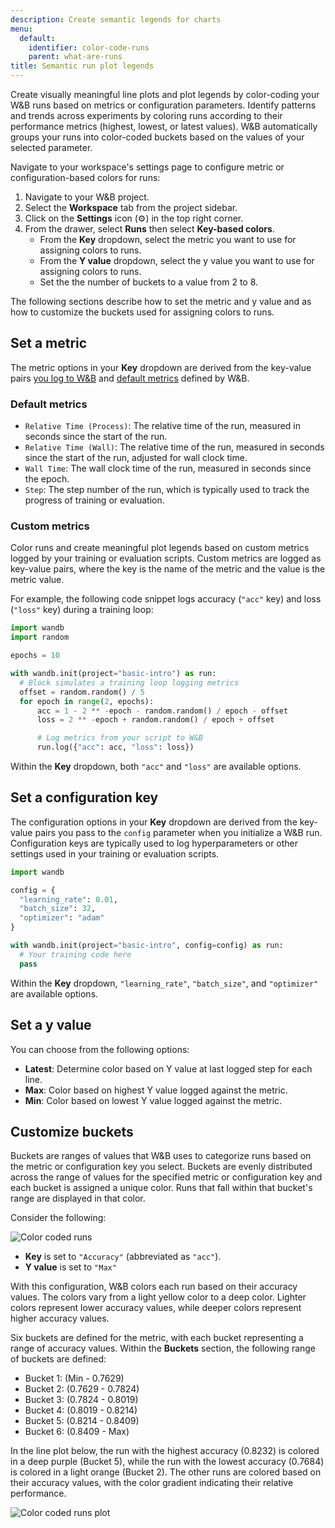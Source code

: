 ```yaml
---
description: Create semantic legends for charts
menu:
  default:
    identifier: color-code-runs
    parent: what-are-runs
title: Semantic run plot legends
---
```


Create visually meaningful line plots and plot legends by color-coding your W&B runs based on metrics or configuration parameters. Identify patterns and trends across experiments by coloring runs according to their performance metrics (highest, lowest, or latest values). W&B automatically groups your runs into color-coded buckets based on the values of your selected parameter.

Navigate to your workspace's settings page to configure metric or configuration-based colors for runs:

1. Navigate to your W&B project.
2. Select the **Workspace** tab from the project sidebar.
3. Click on the **Settings** icon (⚙️) in the top right corner.
4. From the drawer, select **Runs** then select **Key-based colors**.
    - From the **Key** dropdown, select the metric you want to use for assigning colors to runs.
    - From the **Y value** dropdown, select the y value you want to use for assigning colors to runs.
    - Set the the number of buckets to a value from 2 to 8.

The following sections describe how to set the metric and y value and as how to customize the buckets used for assigning colors to runs.

## Set a metric

The metric options in your **Key** dropdown are derived from the key-value pairs [you log to W&B](/guides/runs/color-code-runs/#custom-metrics) and [default metrics](/guides/runs/color-code-runs/#default-metrics) defined by W&B.

### Default metrics

* `Relative Time (Process)`: The relative time of the run, measured in seconds since the start of the run.
* `Relative Time (Wall)`: The relative time of the run, measured in seconds since the start of the run, adjusted for wall clock time.
* `Wall Time`: The wall clock time of the run, measured in seconds since the epoch.
* `Step`: The step number of the run, which is typically used to track the progress of training or evaluation.

### Custom metrics

Color runs and create meaningful plot legends based on custom metrics logged by your training or evaluation scripts. Custom metrics are logged as key-value pairs, where the key is the name of the metric and the value is the metric value.

For example, the following code snippet logs accuracy (`"acc"` key) and loss (`"loss"` key) during a training loop:

```python
import wandb
import random

epochs = 10

with wandb.init(project="basic-intro") as run:
  # Block simulates a training loop logging metrics
  offset = random.random() / 5
  for epoch in range(2, epochs):
      acc = 1 - 2 ** -epoch - random.random() / epoch - offset
      loss = 2 ** -epoch + random.random() / epoch + offset

      # Log metrics from your script to W&B
      run.log({"acc": acc, "loss": loss})
```

Within the **Key** dropdown, both `"acc"` and `"loss"` are available options.

## Set a configuration key

The configuration options in your **Key** dropdown are derived from the key-value pairs you pass to the `config` parameter when you initialize a W&B run. Configuration keys are typically used to log hyperparameters or other settings used in your training or evaluation scripts.

```python
import wandb

config = {
  "learning_rate": 0.01,
  "batch_size": 32,
  "optimizer": "adam"
}

with wandb.init(project="basic-intro", config=config) as run:
  # Your training code here
  pass
```

Within the **Key** dropdown, `"learning_rate"`, `"batch_size"`, and `"optimizer"` are available options.

## Set a y value

You can choose from the following options:

- **Latest**: Determine color based on Y value at last logged step for each line.
- **Max**: Color based on highest Y value logged against the metric.
- **Min**: Color based on lowest Y value logged against the metric.

## Customize buckets

Buckets are ranges of values that W&B uses to categorize runs based on the metric or configuration key you select. Buckets are evenly distributed across the range of values for the specified metric or configuration key and each bucket is assigned a unique color. Runs that fall within that bucket's range are displayed in that color. 

Consider the following:

<Frame>
    <img src="/images/track/color-coding-runs.png" alt="Color coded runs"  />
</Frame>

- **Key** is set to `"Accuracy"` (abbreviated as `"acc"`).
- **Y value** is set to `"Max"`

With this configuration, W&B colors each run based on their accuracy values. The colors vary from a light yellow color to a deep color. Lighter colors represent lower accuracy values, while deeper colors represent higher accuracy values.

Six buckets are defined for the metric, with each bucket representing a range of accuracy values. Within the **Buckets** section, the following range of buckets are defined:

- Bucket 1: (Min - 0.7629)
- Bucket 2: (0.7629 - 0.7824)
- Bucket 3: (0.7824 - 0.8019)
- Bucket 4: (0.8019 - 0.8214)
- Bucket 5: (0.8214 - 0.8409)
- Bucket 6: (0.8409 - Max)

In the line plot below, the run with the highest accuracy (0.8232) is colored in a deep purple (Bucket 5), while the run with the lowest accuracy (0.7684) is colored in a light orange (Bucket 2). The other runs are colored based on their accuracy values, with the color gradient indicating their relative performance. 

<Frame>
    <img src="/images/track/color-code-runs-plot.png" alt="Color coded runs plot"  />
</Frame>